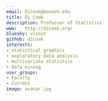 ```yaml
---
email: DiCook@monash.edu
title: Di Cook
description: Professor of Statistics
www:   http://dicook.org/
bluesky: visnut
github: dicook
interests:
- statistical graphics
- exploratory data analysis
- multivariate statistics
- data mining
user_groups:
- Faculty
- Current
image: avatar.jpg
---
```

